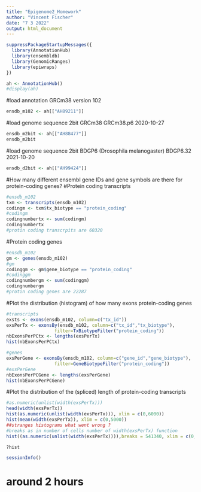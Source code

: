 ---
title: "Epigenome2_Homework"
author: "Vincent Fischer"
date: "7 3 2022"
output: html_document
---

```{r}
suppressPackageStartupMessages({
  library(AnnotationHub)
  library(ensembldb)
  library(GenomicRanges)
  library(epiwraps)
})
```

```{r}
ah <- AnnotationHub()
#display(ah)
```
#load annotation GRCm38 version 102

```{r}
ensdb_m102 <- ah[["AH89211"]]
```
#load genome sequence 2bit GRCm38 GRCm38.p6	2020-10-27
```{r}
ensdb_m2bit <- ah[["AH88477"]]
ensdb_m2bit
```
#load genome sequence 2bit BDGP6 (Drosophila melanogaster) BDGP6.32 2021-10-20
```{r}
ensdb_d2bit <- ah[["AH99424"]]
```
#How many different ensembl gene IDs and gene symbols are there for protein-coding genes?
#Protein coding transcripts
```{r}
#ensdb_m102
txm <- transcripts(ensdb_m102)
codingm <- txm$tx_biotype == "protein_coding"
#codingm
codingnumbertx <- sum(codingm)
codingnumbertx
#protin coding transcrpits are 60320

```
#Protein coding genes
```{r}
#ensdb_m102
gm <- genes(ensdb_m102)
#gm
codinggm <- gm$gene_biotype == "protein_coding"
#codinggm
codingnumbergm <- sum(codinggm)
codingnumbergm
#protin coding genes are 22287
```
#Plot the distribution (histogram) of how many exons protein-coding genes
```{r}
#transcripts
exsts <- exons(ensdb_m102, column=c("tx_id"))
exsPerTx <- exonsBy(ensdb_m102, column=c("tx_id","tx_biotype"),
                  filter=TxBiotypeFilter("protein_coding"))
nbExonsPerPCtx <- lengths(exsPerTx)
hist(nbExonsPerPCtx)

#genes
exsPerGene <- exonsBy(ensdb_m102, column=c("gene_id","gene_biotype"),
                  filter=GeneBiotypeFilter("protein_coding"))
#exsPerGene
nbExonsPerPCGene <- lengths(exsPerGene)
hist(nbExonsPerPCGene)


```

#Plot the distribution of the (spliced) length of protein-coding transcripts
```{r}
#as.numeric(unlist(width(exsPerTx)))
head(width(exsPerTx))
hist(as.numeric(unlist(width(exsPerTx))), xlim = c(0,6000))
hist(mean(width(exsPerTx)), xlim = c(0,5000))
##stranges histograms what went wrong ?
#breaks as in number of cells number of width(exsPerTx) function
hist((as.numeric(unlist(width(exsPerTx)))),breaks = 541340, xlim = c(0,5000))

?hist
```
```{r}
sessionInfo()
```
# around 2 hours
